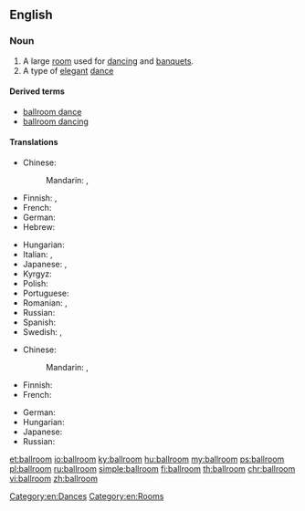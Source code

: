 ==English==
{{wikipedia}}

===Noun===
{{en-noun|ballrooms}}

# A large [[room]] used for [[dance|dancing]] and [[banquet|banquets]].
# A type of [[elegant]] [[dance]]

====Derived terms====
* [[ballroom dance]]
* [[ballroom dancing]]

====Translations====
{{trans-top|large room used for dancing}}
* Chinese:
*: Mandarin: {{t|cmn|舞廳|sc=Hani}}, {{t+|cmn|舞厅|tr=wǔtīng|sc=Hani}}
* Finnish: {{t|fi|tanssisali}}, {{t+|fi|juhlasali}}
* French: {{t|fr|salle de bal|f}}
* German: {{t+|de|Ballsaal|m}}
* Hebrew: {{t|he|אולם נשפים|m|tr=ulam neshafym|sc=Hebr}}
{{trans-mid}}
* Hungarian: {{t+|hu|bálterem}}
* Italian: {{t|it|sala da ballo|f}}, {{t|it|balera|f}}
* Japanese: {{t|ja|ボールルーム|tr=bōrurūmu|sc=Jpan}}, {{t|ja|ダンスホール|tr=dansuhōru|sc=Jpan}}
* Kyrgyz:{{t+|ky|бий залы|m|tr=bij zaly|sc=Cyrl}}
* Polish: {{t|pl|sala balowa|f}}
* Portuguese: {{t|pt|salão de baile|m}}
* Romanian: {{t|ro|salon de bal|n}}, {{t|ro|sală de dans|f}}
* Russian: {{t|ru|танцевальный зал|m|tr=tanceválʹnyj zal|sc=Cyrl}}
* Spanish: {{t|es|salón de baile|m}}
* Swedish: {{t|sv|balsal}}, {{t|sv|danssalong}}
{{trans-bottom}}

{{trans-top|type of elegant dance}}
* Chinese:
*: Mandarin: {{t|cmn|交際舞|sc=Hani}}, {{t|cmn|交际舞|tr=jiāojìwǔ|sc=Hani}}
* Finnish: {{t|fi|salitanssi}}
* French: {{t+|fr|danse de salon|f}}
{{trans-mid}}
* German: {{t+|de|Standardtanz|m}}
* Hungarian: {{t|hu|társasági tánc}}
* Japanese: {{t|ja|社交ダンス|tr=shakō-dansu|sc=Jpan}}
* Russian: {{t+|ru|бальный танец|m|tr=bálʹnyj tánec|sc=Cyrl}}
{{trans-bottom}}

[[Category:en:Dances]]
[[Category:en:Rooms]]

[[et:ballroom]]
[[io:ballroom]]
[[ky:ballroom]]
[[hu:ballroom]]
[[my:ballroom]]
[[ps:ballroom]]
[[pl:ballroom]]
[[ru:ballroom]]
[[simple:ballroom]]
[[fi:ballroom]]
[[th:ballroom]]
[[chr:ballroom]]
[[vi:ballroom]]
[[zh:ballroom]]